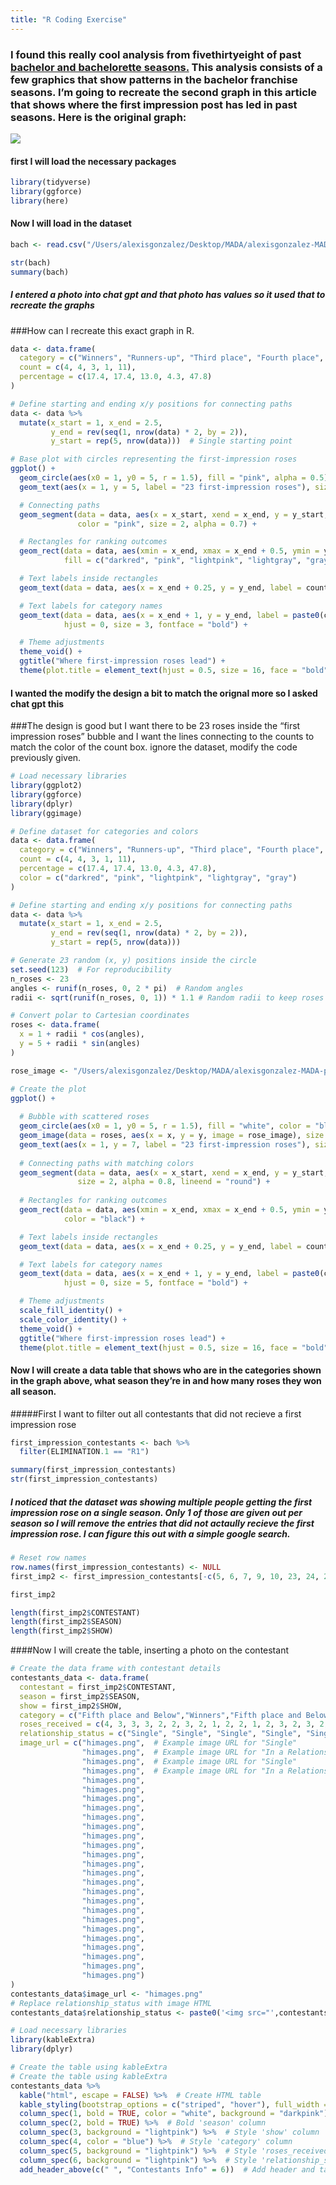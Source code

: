 ```yaml
---
title: "R Coding Exercise"
---
```


### I found this really cool analysis from fivethirtyeight of past [bachelor and bachelorette seasons.](https://fivethirtyeight.com/features/rachels-season-is-fitting-neatly-into-bachelorette-history/) This analysis consists of a few graphics that show patterns in the bachelor franchise seasons. I'm going to recreate the second graph in this article that shows where the first impression post has led in past seasons. Here is the original graph:

![](images/Screenshot%202025-02-12%20at%207.02.55%20PM-01.png){fig-align="center"}

#### first I will load the necessary packages

```r
library(tidyverse)
library(ggforce)
library(here)
```

#### Now I will load in the dataset

```r
bach <- read.csv("/Users/alexisgonzalez/Desktop/MADA/alexisgonzalez-MADA-portfolio/presentation-exercise/bachelorette/bachelorette.csv")
```

```r
str(bach)
summary(bach)
```

##### I entered a photo into chat gpt and that photo has values so it used that to recreate the graphs

###How can I recreate this exact graph in R.

```r
data <- data.frame(
  category = c("Winners", "Runners-up", "Third place", "Fourth place", "Fifth place and below"),
  count = c(4, 4, 3, 1, 11),
  percentage = c(17.4, 17.4, 13.0, 4.3, 47.8)
)

# Define starting and ending x/y positions for connecting paths
data <- data %>%
  mutate(x_start = 1, x_end = 2.5, 
         y_end = rev(seq(1, nrow(data) * 2, by = 2)), 
         y_start = rep(5, nrow(data)))  # Single starting point

# Base plot with circles representing the first-impression roses
ggplot() +
  geom_circle(aes(x0 = 1, y0 = 5, r = 1.5), fill = "pink", alpha = 0.5) +
  geom_text(aes(x = 1, y = 5, label = "23 first-impression roses"), size = 5, fontface = "bold") +

  # Connecting paths
  geom_segment(data = data, aes(x = x_start, xend = x_end, y = y_start, yend = y_end),
               color = "pink", size = 2, alpha = 0.7) +

  # Rectangles for ranking outcomes
  geom_rect(data = data, aes(xmin = x_end, xmax = x_end + 0.5, ymin = y_end - 0.5, ymax = y_end + 0.5), 
            fill = c("darkred", "pink", "lightpink", "lightgray", "gray"), color = "black") +

  # Text labels inside rectangles
  geom_text(data = data, aes(x = x_end + 0.25, y = y_end, label = count), color = "white", fontface = "bold", size = 5) +

  # Text labels for category names
  geom_text(data = data, aes(x = x_end + 1, y = y_end, label = paste0(category, "\n", percentage, "%")), 
            hjust = 0, size = 3, fontface = "bold") +

  # Theme adjustments
  theme_void() +
  ggtitle("Where first-impression roses lead") +
  theme(plot.title = element_text(hjust = 0.5, size = 16, face = "bold"))


```

#### I wanted the modify the design a bit to match the orignal more so I asked chat gpt this

###The design is good but I want there to be 23 roses inside the "first impression roses" bubble and I want the lines connecting to the counts to match the color of the count box. ignore the dataset, modify the code previously given.

```r
# Load necessary libraries
library(ggplot2)
library(ggforce)
library(dplyr)
library(ggimage)

# Define dataset for categories and colors
data <- data.frame(
  category = c("Winners", "Runners-up", "Third place", "Fourth place", "Fifth place and below"),
  count = c(4, 4, 3, 1, 11),
  percentage = c(17.4, 17.4, 13.0, 4.3, 47.8),
  color = c("darkred", "pink", "lightpink", "lightgray", "gray")
)

# Define starting and ending x/y positions for connecting paths
data <- data %>%
  mutate(x_start = 1, x_end = 2.5, 
         y_end = rev(seq(1, nrow(data) * 2, by = 2)), 
         y_start = rep(5, nrow(data)))

# Generate 23 random (x, y) positions inside the circle
set.seed(123)  # For reproducibility
n_roses <- 23
angles <- runif(n_roses, 0, 2 * pi)  # Random angles
radii <- sqrt(runif(n_roses, 0, 1)) * 1.1 # Random radii to keep roses inside

# Convert polar to Cartesian coordinates
roses <- data.frame(
  x = 1 + radii * cos(angles),
  y = 5 + radii * sin(angles)
)

rose_image <- "/Users/alexisgonzalez/Desktop/MADA/alexisgonzalez-MADA-portfolio/presentation-exercise/images/Rose.png"   

# Create the plot
ggplot() +
  
  # Bubble with scattered roses
  geom_circle(aes(x0 = 1, y0 = 5, r = 1.5), fill = "white", color = "black") +
  geom_image(data = roses, aes(x = x, y = y, image = rose_image), size = 0.06) +
  geom_text(aes(x = 1, y = 7, label = "23 first-impression roses"), size = 5, fontface = "bold") +
  
  # Connecting paths with matching colors
  geom_segment(data = data, aes(x = x_start, xend = x_end, y = y_start, yend = y_end, color = color),
               size = 2, alpha = 0.8, lineend = "round") +
  
  # Rectangles for ranking outcomes
  geom_rect(data = data, aes(xmin = x_end, xmax = x_end + 0.5, ymin = y_end - 0.5, ymax = y_end + 0.5, fill = color),
            color = "black") +

  # Text labels inside rectangles
  geom_text(data = data, aes(x = x_end + 0.25, y = y_end, label = count), color = "white", fontface = "bold", size = 5) +

  # Text labels for category names
  geom_text(data = data, aes(x = x_end + 1, y = y_end, label = paste0(category, "\n", percentage, "%")), 
            hjust = 0, size = 5, fontface = "bold") +

  # Theme adjustments
  scale_fill_identity() +
  scale_color_identity() +
  theme_void() +
  ggtitle("Where first-impression roses lead") +
  theme(plot.title = element_text(hjust = 0.5, size = 16, face = "bold"))


```

#### Now I will create a data table that shows who are in the categories shown in the graph above, what season they're in and how many roses they won all season.

#####First I want to filter out all contestants that did not recieve a first impression rose

```r
first_impression_contestants <- bach %>%
  filter(ELIMINATION.1 == "R1")
```

```r
summary(first_impression_contestants)
str(first_impression_contestants)

```

##### I noticed that the dataset was showing multiple people getting the first impression rose on a single season. Only 1 of those are given out per season so I will remove the entries that did not actaully recieve the first impression rose. I can figure this out with a simple google search.

```r
# Reset row names
row.names(first_impression_contestants) <- NULL
first_imp2 <- first_impression_contestants[-c(5, 6, 7, 9, 10, 23, 24, 25, 27, 28, 29, 30, 31, 32, 33, 34, 44, 16, 17), ]

```

```r
first_imp2
```

```r
length(first_imp2$CONTESTANT)
length(first_imp2$SEASON)
length(first_imp2$SHOW)
```

####Now I will create the table, inserting a photo on the contestant

```r
# Create the data frame with contestant details
contestants_data <- data.frame(
  contestant = first_imp2$CONTESTANT,
  season = first_imp2$SEASON,
  show = first_imp2$SHOW,
  category = c("Fifth place and Below","Winners","Fifth place and Below","Fifth place and Below","Winners", "Winners", "Runners-up", "Fifth place and Below","Fourth place","Fourth place","Winners","Fifth place and Below","Winners","Fifth place and Below","Winners","Fifth place and Below","Fourth place","Fourth place","Fourth place","Runners-up","Third Place","Fourth place","Third Place","Fifth place and Below","Fifth place and Below","Fifth place and Below"),
  roses_received = c(4, 3, 3, 3, 2, 2, 3, 2, 1, 2, 2, 1, 2, 3, 2, 3, 2, 1, 2, 3, 3, 2, 2, 2, 2, 1),
  relationship_status = c("Single", "Single", "Single", "Single", "Single", "Single", "Single", "Single", "Married", "Single", "Single", "Single", "Single", "Single", "Single", "Married", "Single", "Single", "Single", "Single", "Single", "Married", "Single", "Single", "Single", "Single"),
  image_url = c("himages.png",  # Example image URL for "Single"
                "himages.png",  # Example image URL for "In a Relationship"
                "himages.png",  # Example image URL for "Single"
                "himages.png",  # Example image URL for "In a Relationship"
                "himages.png",
                "himages.png",
                "himages.png",
                "himages.png",
                "himages.png",
                "himages.png",
                "himages.png",
                "himages.png",
                "himages.png",
                "himages.png",
                "himages.png",
                "himages.png",
                "himages.png",
                "himages.png",
                "himages.png",
                "himages.png",
                "himages.png",
                "himages.png",
                "himages.png",
                "himages.png",
                "himages.png",
                "himages.png") 
)
contestants_data$image_url <- "himages.png"  
# Replace relationship_status with image HTML
contestants_data$relationship_status <- paste0('<img src="',contestants_data$image_url, '" width="50" height="50">')

# Load necessary libraries
library(kableExtra)
library(dplyr)

# Create the table using kableExtra
# Create the table using kableExtra
contestants_data %>%
  kable("html", escape = FALSE) %>%  # Create HTML table
  kable_styling(bootstrap_options = c("striped", "hover"), full_width = FALSE, position = "center") %>%  # Stripe and hover effects
  column_spec(1, bold = TRUE, color = "white", background = "darkpink") %>%  # Style 'contestant' column
  column_spec(2, bold = TRUE) %>%  # Bold 'season' column
  column_spec(3, background = "lightpink") %>%  # Style 'show' column
  column_spec(4, color = "blue") %>%  # Style 'category' column
  column_spec(5, background = "lightpink") %>%  # Style 'roses_received' column
  column_spec(6, background = "lightpink") %>%  # Style 'relationship_status' column
  add_header_above(c(" ", "Contestants Info" = 6))  # Add header and table title
```
